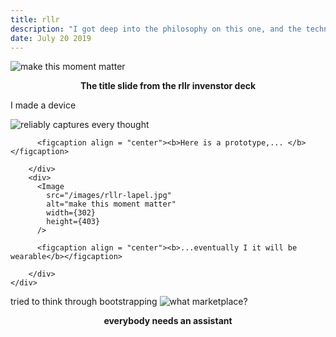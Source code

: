 ```yaml
---
title: rllr
description: "I got deep into the philosophy on this one, and the technology is really cool."
date: July 20 2019
---
```



![make this moment matter](/images/rllr-slide-01.png) 
 <figcaption align = "center"><b>The title slide from the rllr invenstor deck</b></figcaption>

I made a device

<div className="flex items-center justify-center min-h-screen">
    <div className="flex items-center justify-between h-24 text-white bg-purple-600 rounded-lg shadow-md">
        <div>
          <Image
            src="/images/rllr-device.jpg"
            alt="reliably captures every thought"
            width={302} 
            height={403}
          />
          
          <figcaption align = "center"><b>Here is a prototype,... </b></figcaption>

        </div>
        <div>
          <Image
            src="/images/rllr-lapel.jpg"
            alt="make this moment matter"
            width={302} 
            height={403}
          />
          
          <figcaption align = "center"><b>...eventually I it will be wearable</b></figcaption>

        </div>
    </div>
</div>

tried to think through bootstrapping
![what marketplace?](/images/rllr-stats.png) 
 <figcaption align = "center"><b>everybody needs an assistant</b></figcaption>



